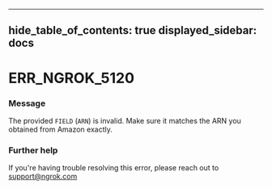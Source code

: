

---
hide_table_of_contents: true
displayed_sidebar: docs
---


# ERR_NGROK_5120

### Message
The provided `FIELD` (`ARN`) is invalid. Make sure it matches the ARN you obtained from Amazon exactly.

<ErrorDetails />



### Further help
If you're having trouble resolving this error, please reach out to [support@ngrok.com](mailto:support@ngrok.com?subject=Help%20with%20ERR_NGROK_5120)

